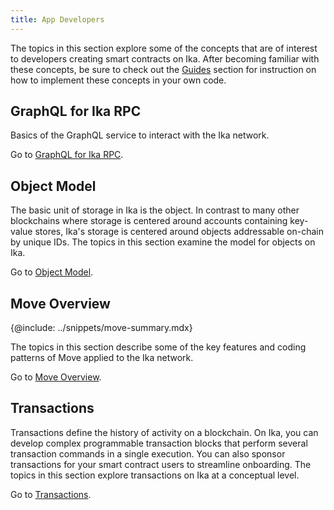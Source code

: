 ```yaml
---
title: App Developers
---
```


The topics in this section explore some of the concepts that are of interest to developers creating smart contracts on Ika. After becoming familiar with these concepts, be sure to check out the [Guides](../guides.mdx) section for instruction on how to implement these concepts in your own code. 

## GraphQL for Ika RPC

Basics of the GraphQL service to interact with the Ika network.

Go to [GraphQL for Ika RPC](./graphql-rpc.mdx).

## Object Model

The basic unit of storage in Ika is the object. In contrast to many other blockchains where storage is centered around accounts containing key-value stores, Ika's storage is centered around objects addressable on-chain by unique IDs. The topics in this section examine the model for objects on Ika.

Go to [Object Model](./object-model.mdx).

## Move Overview

{@include: ../snippets/move-summary.mdx}

The topics in this section describe some of the key features and coding patterns of Move applied to the Ika network. 

Go to [Move Overview](./ika-move-concepts.mdx).

## Transactions

Transactions define the history of activity on a blockchain. On Ika, you can develop complex programmable transaction blocks that perform several transaction commands in a single execution. You can also sponsor transactions for your smart contract users to streamline onboarding. The topics in this section explore transactions on Ika at a conceptual level.  

Go to [Transactions](./transactions.mdx).